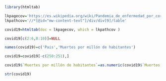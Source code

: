 
```r
library(htmltab)
```
```r
lkpagecov='https://es.wikipedia.org/wiki/Pandemia_de_enfermedad_por_coronavirus_de_2019-2020'
lkpathcov='//*[@id="mw-content-text"]/div/div[9]/table'
```
```r
covid19=htmltab(doc = lkpagecov, which = lkpathcov )
```
```r
covid19[c(2:6,8:10)]=NULL
```
```r
names(covid19)=c('Pais','Muertes por millón de habitantes')
```
```r
covid19=covid19[-c(250:251),]
```
```r
covid19$`Muertes por millón de habitantes`=as.numeric(covid19$`Muertes por millón de habitantes`)
```
```r
str(covid19)
```